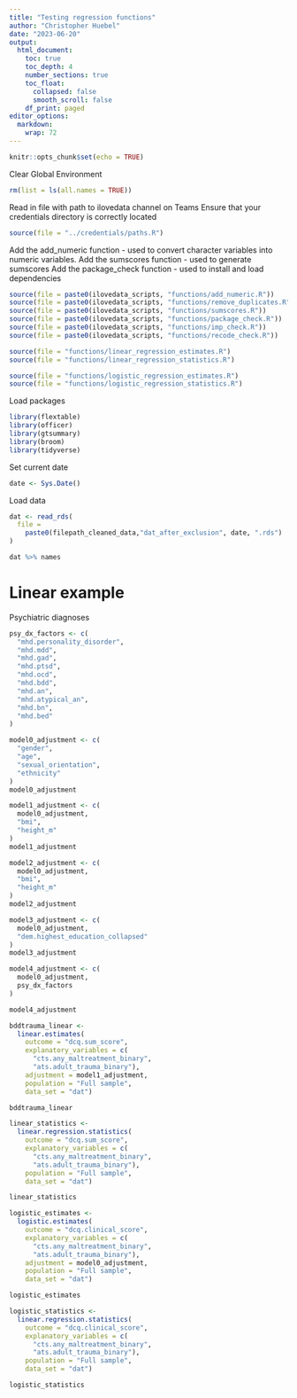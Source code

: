 ```yaml
---
title: "Testing regression functions"
author: "Christopher Huebel"
date: "2023-06-20"
output:
  html_document:
    toc: true
    toc_depth: 4
    number_sections: true
    toc_float:
      collapsed: false
      smooth_scroll: false
    df_print: paged
editor_options: 
  markdown: 
    wrap: 72
---
```




```r
knitr::opts_chunk$set(echo = TRUE)
```

Clear Global Environment
```r
rm(list = ls(all.names = TRUE)) 
```

Read in file with path to ilovedata channel on Teams
Ensure that your credentials directory is correctly located
```r
source(file = "../credentials/paths.R")
```

Add the add_numeric function - used to convert character variables into numeric variables.
Add the sumscores function - used to generate sumscores
Add the package_check function - used to install and load dependencies
```r
source(file = paste0(ilovedata_scripts, "functions/add_numeric.R"))
source(file = paste0(ilovedata_scripts, "functions/remove_duplicates.R"))
source(file = paste0(ilovedata_scripts, "functions/sumscores.R"))
source(file = paste0(ilovedata_scripts, "functions/package_check.R"))
source(file = paste0(ilovedata_scripts, "functions/imp_check.R"))
source(file = paste0(ilovedata_scripts, "functions/recode_check.R"))

source(file = "functions/linear_regression_estimates.R")
source(file = "functions/linear_regression_statistics.R")

source(file = "functions/logistic_regression_estimates.R")
source(file = "functions/logistic_regression_statistics.R")

```

Load packages

```r
library(flextable)
library(officer)
library(gtsummary)
library(broom)
library(tidyverse)
```

Set current date

```r
date <- Sys.Date()
```

Load data

```r
dat <- read_rds(
  file =
    paste0(filepath_cleaned_data,"dat_after_exclusion", date, ".rds")
)
```


```r
dat %>% names
```

# Linear example

Psychiatric diagnoses
```r
psy_dx_factors <- c(
  "mhd.personality_disorder",
  "mhd.mdd",
  "mhd.gad",
  "mhd.ptsd",
  "mhd.ocd",
  "mhd.bdd",
  "mhd.an",
  "mhd.atypical_an",
  "mhd.bn",
  "mhd.bed"
)
```


```r
model0_adjustment <- c(
  "gender",
  "age",
  "sexual_orientation",
  "ethnicity"
)
model0_adjustment

model1_adjustment <- c(
  model0_adjustment,
  "bmi",
  "height_m"
)
model1_adjustment

model2_adjustment <- c(
  model0_adjustment,
  "bmi",
  "height_m"
)
model2_adjustment

model3_adjustment <- c(
  model0_adjustment,
  "dem.highest_education_collapsed"
)
model3_adjustment

model4_adjustment <- c(
  model0_adjustment,
  psy_dx_factors
)

model4_adjustment
```


```r
bddtrauma_linear <-
  linear.estimates(
    outcome = "dcq.sum_score",
    explanatory_variables = c(
      "cts.any_maltreatment_binary",
      "ats.adult_trauma_binary"),
    adjustment = model1_adjustment,
    population = "Full sample",
    data_set = "dat")

bddtrauma_linear
```


```r
linear_statistics <-
  linear.regression.statistics(
    outcome = "dcq.sum_score",
    explanatory_variables = c(
      "cts.any_maltreatment_binary",
      "ats.adult_trauma_binary"),
    population = "Full sample",
    data_set = "dat")

linear_statistics
```


```r
logistic_estimates <-
  logistic.estimates(
    outcome = "dcq.clinical_score",
    explanatory_variables = c(
      "cts.any_maltreatment_binary",
      "ats.adult_trauma_binary"),
    adjustment = model0_adjustment,
    population = "Full sample",
    data_set = "dat")

logistic_estimates
```


```r
logistic_statistics <-
  linear.regression.statistics(
    outcome = "dcq.clinical_score",
    explanatory_variables = c(
      "cts.any_maltreatment_binary",
      "ats.adult_trauma_binary"),
    population = "Full sample",
    data_set = "dat")

logistic_statistics
```

